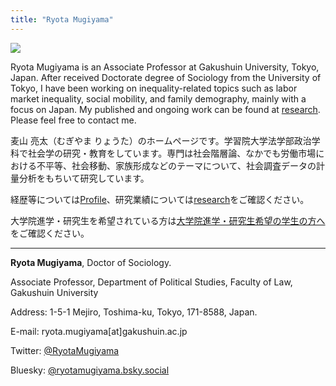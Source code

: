 ```yaml
---
title: "Ryota Mugiyama"
---
```


![](images/20250723_kapibara.jpg)

Ryota Mugiyama is an Associate Professor at Gakushuin University, Tokyo, Japan. After received Doctorate degree of Sociology from the University of Tokyo, I have been working on inequality-related topics such as labor market inequality, social mobility, and family demography, mainly with a focus on Japan. My published and ongoing work can be found at [research](research.html). Please feel free to contact me.

麦山 亮太（むぎやま りょうた）のホームページです。学習院大学法学部政治学科で社会学の研究・教育をしています。専門は社会階層論、なかでも労働市場における不平等、社会移動、家族形成などのテーマについて、社会調査データの計量分析をもちいて研究しています。

経歴等については[Profile](profile.html)、研究業績については[research](research.html)をご確認ください。

大学院進学・研究生を希望されている方は[大学院進学・研究生希望の学生の方へ](students.html)をご確認ください。

***

**Ryota Mugiyama**, Doctor of Sociology.

Associate Professor, Department of Political Studies, Faculty of Law, Gakushuin University

Address: 1-5-1 Mejiro, Toshima-ku, Tokyo, 171-8588, Japan.

E-mail: ryota.mugiyama\[at\]gakushuin.ac.jp

Twitter: [\@RyotaMugiyama](https://twitter.com/RyotaMugiyama)

Bluesky: [\@ryotamugiyama.bsky.social](https://bsky.app/profile/ryotamugiyama.bsky.social)

